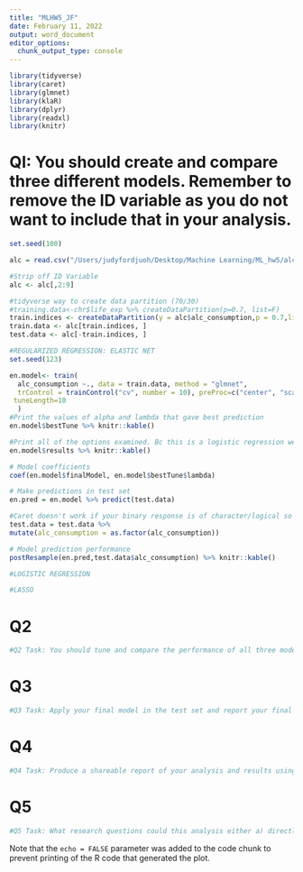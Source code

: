 ```yaml
---
title: "MLHW5_JF"
date: February 11, 2022
output: word_document
editor_options:
  chunk_output_type: console
---
```


```r
library(tidyverse) 
library(caret)
library(glmnet)
library(klaR)
library(dplyr)
library(readxl)
library(knitr)
```

# QI: You should create and compare three different models. Remember to remove the ID variable as you do not want to include that in your analysis. 
```r
set.seed(100)

alc = read.csv("/Users/judyfordjuoh/Desktop/Machine Learning/ML_hw5/alcohol_use.csv")

#Strip off ID Variable
alc <- alc[,2:9]

#tidyverse way to create data partition (70/30)
#training.data<-chr$life_exp %>% createDataPartition(p=0.7, list=F)
train.indices <- createDataPartition(y = alc$alc_consumption,p = 0.7,list = FALSE)
train.data <- alc[train.indices, ]
test.data <- alc[-train.indices, ]

```

```r
#REGULARIZED REGRESSION: ELASTIC NET
set.seed(123)

en.model<- train(
  alc_consumption ~., data = train.data, method = "glmnet",
  trControl = trainControl("cv", number = 10), preProc=c("center", "scale"),
 tuneLength=10
  )
#Print the values of alpha and lambda that gave best prediction
en.model$bestTune %>% knitr::kable()

#Print all of the options examined. Bc this is a logistic regression we are using the Accuracy. If it was linear regression it would be MSE/RMSE.
en.model$results %>% knitr::kable()

# Model coefficients
coef(en.model$finalModel, en.model$bestTune$lambda) 

# Make predictions in test set
en.pred = en.model %>% predict(test.data)

#Caret doesn't work if your binary response is of character/logical so you have to rename the levels as factors.
test.data = test.data %>%
mutate(alc_consumption = as.factor(alc_consumption))

# Model prediction performance
postResample(en.pred,test.data$alc_consumption) %>% knitr::kable()

```

```r
#LOGISTIC REGRESSION
```

```r
#LASSO
```


# Q2

```r
#Q2 Task: You should tune and compare the performance of all three models within the training set using cross-validation and then decide which model you would choose as your final model. Provide justification for your choice.
```


# Q3
```r
#Q3 Task: Apply your final model in the test set and report your final evaluation metrics. 

```


# Q4
```r
#Q4 Task: Produce a shareable report of your analysis and results using R Markdown.

```


# Q5
```r
#Q5 Task: What research questions could this analysis either a) directly address or b) indirectly help to address by providing information that could be used in subsequent analyses? Limit this response to no more than 1 paragraph. Be sure to use complete sentences.


```

Note that the `echo = FALSE` parameter was added to the code chunk to prevent printing of the R code that generated the plot.
